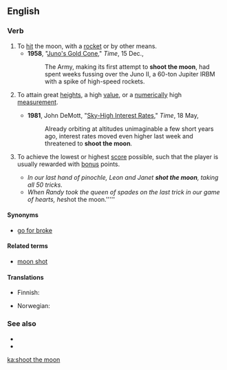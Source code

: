 ==English==

===Verb===
{{en-verb|head=[[shoot]] [[the]] [[moon]]|shoots the moon|shooting the moon|shot the moon}}

# To [[hit]] the moon, with a [[rocket]] or by other means.
#* '''1958''', "[http://www.time.com/time/magazine/article/0,9171,810741,00.html Juno's Gold Cone]," ''Time'', 15 Dec.,
#*: The Army, making its first attempt to '''shoot the moon''', had spent weeks fussing over the Juno II, a 60-ton Jupiter IRBM with a spike of high-speed rockets.
# {{label|en|figuratively|by extension}} To attain great [[height]]s, a high [[value]], or a [[numerically]] high [[measurement]].
#* '''1981''', John DeMott, "[http://www.time.com/time/magazine/article/0,9171,951682,00.html Sky-High Interest Rates]," ''Time'', 18 May,
#*: Already orbiting at altitudes unimaginable a few short years ago, interest rates moved even higher last week and threatened to '''shoot the moon'''.
# {{label|en|card games}} To achieve the lowest or highest [[score]] possible, such that the player is usually rewarded with [[bonus]] points.
#*''In our last hand of pinochle, Leon and Janet '''shot the moon''', taking all 50 tricks.''
#*''When Randy took the queen of spades on the last trick in our game of hearts, he ''shot the moon.'''''

====Synonyms====
* {{qualifier|To take a risk for great rewards}} [[go for broke]]

====Related terms====
* [[moon shot]]

====Translations====
{{trans-top|to achieve the lowest score possible}}
* Finnish: {{t+|fi|puhaltaa}}
{{trans-mid}}
* Norwegian: {{t|no|storeslem}}
{{trans-bottom}}

===See also===
* {{l|en|grand slam}}
* {{l|en|over the moon}}

[[ka:shoot the moon]]